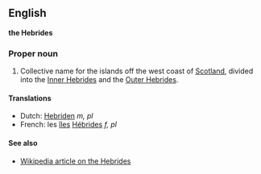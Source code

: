 ==English==
'''the Hebrides'''

===Proper noun===

#Collective name for the islands off the west coast of [[Scotland]], divided into the [[Inner Hebrides]] and the [[Outer Hebrides]].

====Translations====
*Dutch: [[Hebriden]] ''m, pl''
*French: les [[île]]s [[Hébrides]] ''f, pl''

====See also====

*[[en:Hebrides|Wikipedia article on the Hebrides]]